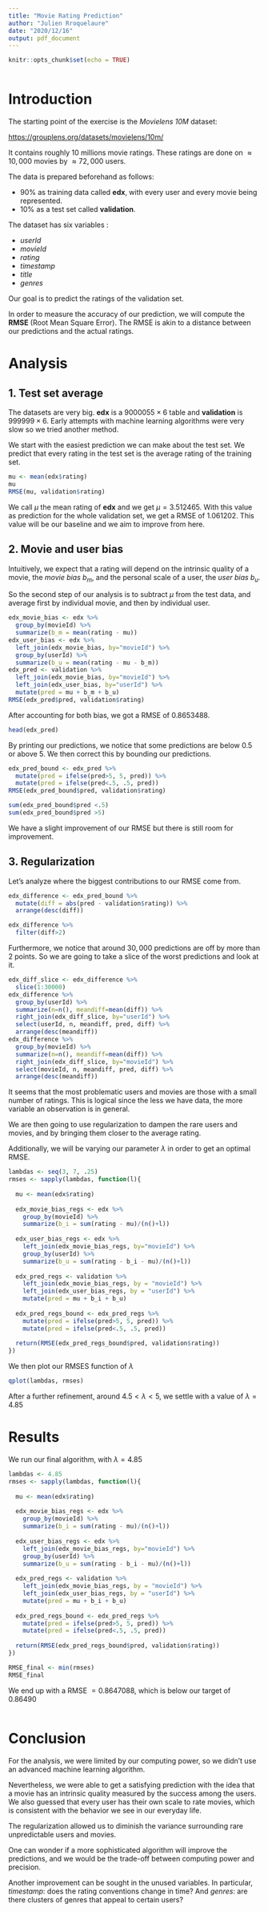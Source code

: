 ```yaml
---
title: "Movie Rating Prediction"
author: "Julien Rroquelaure"
date: "2020/12/16"
output: pdf_document
---
```



```r
knitr::opts_chunk$set(echo = TRUE)
```

```r

```

# Introduction

The starting point of the exercise is the _Movielens 10M_ dataset:

<https://grouplens.org/datasets/movielens/10m/>

It contains roughly 10 millions movie ratings.
These ratings are done on $\approx 10,000$ movies by $\approx 72,000$ users.

The data is prepared beforehand as follows:

  - $90 \%$ as training data called __edx__, with every user and every movie being represented.
  - $10 \%$ as a test set called __validation__.



The dataset has six variables : 

  - _userId_ 
  - _movieId_ 
  - _rating_
  - _timestamp_
  - _title_
  - _genres_

Our goal is to predict the ratings of the validation set.

In order to measure the accuracy of our prediction, we will compute the
__RMSE__ (Root Mean Square Error). The RMSE is akin to a distance
between our predictions and the actual ratings.


# Analysis

## 1. Test set average

The datasets are very big.
__edx__ is a $9000055 \times 6$ table and __validation__ is $999999 \times 6$.
Early attempts with machine learning algorithms were very slow so we tried
another method.

We start with the easiest prediction we can make about the test set.
We predict that every rating in the test set is the average rating of 
the training set.



```r
mu <- mean(edx$rating)
mu
RMSE(mu, validation$rating)
```

We call $\mu$ the mean rating of __edx__ and we get $\mu = 3.512465$.
With this value as prediction for the whole validation set, 
we get a RMSE of $1.061202$.
This value will be our baseline and we aim to improve from here.


## 2. Movie and user bias


Intuitively, we expect that a rating will depend on the intrinsic quality of a
movie, the _movie bias_ $b_m$, and the personal scale of a user, the _user bias_
$b_u$.

So the second step of our analysis is to subtract $\mu$ from the test data,
and average first by individual movie, and then by individual user.

```r
edx_movie_bias <- edx %>%
  group_by(movieId) %>%
  summarize(b_m = mean(rating - mu))
edx_user_bias <- edx %>%
  left_join(edx_movie_bias, by="movieId") %>%
  group_by(userId) %>%
  summarize(b_u = mean(rating - mu - b_m))
edx_pred <- validation %>%
  left_join(edx_movie_bias, by="movieId") %>%
  left_join(edx_user_bias, by="userId") %>%
  mutate(pred = mu + b_m + b_u)
RMSE(edx_pred$pred, validation$rating)
```

After accounting for both bias, we got a RMSE of $0.8653488$.

```r
head(edx_pred)
```

By printing our predictions, we notice that some predictions are below 0.5
or above 5. We then correct this by bounding our predictions.

```r
edx_pred_bound <- edx_pred %>%
  mutate(pred = ifelse(pred>5, 5, pred)) %>%
  mutate(pred = ifelse(pred<.5, .5, pred))
RMSE(edx_pred_bound$pred, validation$rating)
```

```r
sum(edx_pred_bound$pred <.5)
sum(edx_pred_bound$pred >5)
```

We have a slight improvement of our RMSE but there is still room for 
improvement.

## 3. Regularization

Let's analyze where the biggest contributions to our RMSE come from.

```r
edx_difference <- edx_pred_bound %>%
  mutate(diff = abs(pred - validation$rating)) %>%
  arrange(desc(diff))
```
```r
edx_difference %>% 
  filter(diff>2)
```

Furthermore, we notice that around $30,000$ predictions are off by more than
2 points. So we are going to take a slice of the worst predictions and look
at it.

```r
edx_diff_slice <- edx_difference %>%
  slice(1:30000)
edx_difference %>%
  group_by(userId) %>%
  summarize(n=n(), meandiff=mean(diff)) %>%
  right_join(edx_diff_slice, by="userId") %>%
  select(userId, n, meandiff, pred, diff) %>%
  arrange(desc(meandiff))
edx_difference %>%
  group_by(movieId) %>%
  summarize(n=n(), meandiff=mean(diff)) %>%
  right_join(edx_diff_slice, by="movieId") %>%
  select(movieId, n, meandiff, pred, diff) %>%
  arrange(desc(meandiff))
```

It seems that the most problematic users and movies are those with a small
number of ratings. This is logical since the less we have data, the more
variable an observation is in general.

We are then going to use regularization to dampen the rare users and movies,
and by bringing them closer to the average rating.

Additionally, we will be varying our parameter $\lambda$ in order to get an
optimal RMSE.

```r
lambdas <- seq(3, 7, .25)
rmses <- sapply(lambdas, function(l){
  
  mu <- mean(edx$rating)
  
  edx_movie_bias_regs <- edx %>% 
    group_by(movieId) %>%
    summarize(b_i = sum(rating - mu)/(n()+l))
  
  edx_user_bias_regs <- edx %>% 
    left_join(edx_movie_bias_regs, by="movieId") %>%
    group_by(userId) %>%
    summarize(b_u = sum(rating - b_i - mu)/(n()+l))
  
  edx_pred_regs <- validation %>% 
    left_join(edx_movie_bias_regs, by = "movieId") %>%
    left_join(edx_user_bias_regs, by = "userId") %>%
    mutate(pred = mu + b_i + b_u)
  
  edx_pred_regs_bound <- edx_pred_regs %>%
    mutate(pred = ifelse(pred>5, 5, pred)) %>%
    mutate(pred = ifelse(pred<.5, .5, pred))
  
  return(RMSE(edx_pred_regs_bound$pred, validation$rating))
})
```

We then plot our RMSES function of $\lambda$

```r
qplot(lambdas, rmses)  
```

After a further refinement, around $4.5 < \lambda < 5$, we settle with a 
value of $\lambda = 4.85$


# Results

We run our final algorithm, with $\lambda = 4.85$

```r
lambdas <- 4.85
rmses <- sapply(lambdas, function(l){
  
  mu <- mean(edx$rating)
  
  edx_movie_bias_regs <- edx %>% 
    group_by(movieId) %>%
    summarize(b_i = sum(rating - mu)/(n()+l))
  
  edx_user_bias_regs <- edx %>% 
    left_join(edx_movie_bias_regs, by="movieId") %>%
    group_by(userId) %>%
    summarize(b_u = sum(rating - b_i - mu)/(n()+l))
  
  edx_pred_regs <- validation %>% 
    left_join(edx_movie_bias_regs, by = "movieId") %>%
    left_join(edx_user_bias_regs, by = "userId") %>%
    mutate(pred = mu + b_i + b_u)
  
  edx_pred_regs_bound <- edx_pred_regs %>%
    mutate(pred = ifelse(pred>5, 5, pred)) %>%
    mutate(pred = ifelse(pred<.5, .5, pred))
  
  return(RMSE(edx_pred_regs_bound$pred, validation$rating))
})
```
```r
RMSE_final <- min(rmses)
RMSE_final

```

We end up with a RMSE $=0.8647088$, which is below our target of $0.86490$

```

```


# Conclusion

For the analysis, we were limited by our computing power, so we didn't use 
an advanced machine learning algorithm.

Nevertheless, we were able to get a satisfying prediction with the idea that 
a movie has an intrinsic quality measured by the success among the users.
We also guessed that every user has their own scale to rate movies, which is
consistent with the behavior we see in our everyday life.


The regularization allowed us to diminish the variance surrounding rare 
unpredictable users and movies.

One can wonder if a more sophisticated algorithm will improve the 
predictions, and we would be the trade-off between computing power and
precision.

Another improvement can be sought in the unused variables. In particular,
_timestamp_: does the rating conventions change in time? And _genres_: are
there clusters of genres that appeal to certain users?










